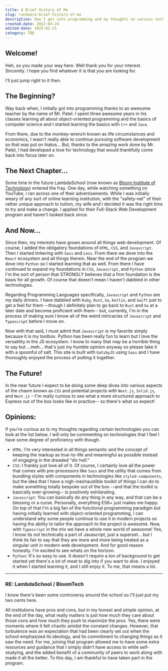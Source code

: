 ```yaml
---
title: A Brief History of Me
slug: random/a-brief-history-of-me
description: How I got into programming and my thoughts on various technologies...
created-date: 2022-04-24
edited-date: 2023-02-21
category: TBD
---
```


## Welcome!

Heh, so you made your way here. Well thank you for your interest. Sincerely. I hope you find whatever it is that you are looking for.

I'll just jump right to it then.

## The Beginning?

Way back when, I initially got into programming thanks to an awesome teacher by the name of Mr. Patel. I spent three awesome years in his classes learning all about object-oriented programming and the basics of computer science and I started learning the basics with `C++` and `Java`.

From there, due to the monkey-wrench known as life circumstances and economics, I wasn't really able to continue pursuing software development so that was put on hiatus... But, thanks to the amazing work done by Mr. Patel, I had developed a love for technology that would thankfully come back into focus later on.

## The Next Chapter...

Some time in the future LambdaSchool (now known as <a href="https://www.bloomtech.com/" target="_black" noopener noreferrer>Bloom Institute of Technology</a>) entered the fray. One day, while watching something on YouTube, I ran across one of their advertisements. While I was initially weary of any sort of online learning institution, with the "safety-net" of their rather unique approach to tuition, my wife and I decided it was the right time to try and make a change. I applied for their Full-Stack Web Development program and haven't looked back since.

## And Now...

Since then, my interests have grown around all things web development. Of course, I added the obligatory foundations of `HTML`, `CSS`, and `Javascript`. Then I started tinkering with `Sass` and `Less`. From there we dove into the `React` ecosystem and all things therein. Near the end of the program we dove into `Python` so I started learning that as well. From there I have continued to expand my foundations in `CSS`, `Javascript`, and `Python` since I'm the sort of person that STRONGLY believes that a firm foundation is the basis for all growth. Of course that doesn't mean I haven't dabbled in other technologies.

Regarding Programming Languages specifically, `Javascript` and `Python` are my daily drivers. I have dabbled with `Ruby`, `Rust`, `Go`, `Kotlin`, and `Swift` just to get a feel for them --though I definitely plan to go back to `Rust` and `Go` at a later date and become proficient with them-- but, currently, I'm in the process of making sure I know all of the weird intricacies of `Javascript` and `Typescript` before I move on.

Now with that said, I must admit that `Javascript` is my favorite simply because it is my toolbox. Python has been really fun to learn but I love the versatility in the JS ecosystem. I know to many that may be a horrible thing to say but ...meh... that's just my humble opinion anyway so please take it with a spoonful of salt. This site is built with `GatsbyJS` using `Sass` and I have thoroughly enjoyed the process of putting it together.

## The Future!

In the near future I expect to be doing some deep dives into various aspects of the chasm known as `CSS` and potential projects with `Next.js`, `Solid.js`, and `Nest.js` --I'm really curious to see what a more structured approach to Express out of the box looks like in practice-- so there's what so expect!

## Opinions:

If you're curious as to my thoughts regarding certain technologies you can look at the list below. I will only be commenting on technologies that I feel I have some degree of proficiency with though.

- `HTML`:
  I'm very interested in all things semantic and the concept of keeping the markup as true-to-life and meaningful as possible instead of engaging in the dreaded "div hell."
- `CSS`:
  I frankly just love all of it. Of course, I certainly love all the power that comes with pre-processors like `Sass` and the utility that comes from bundling styles with components in technologies like `styled-components`, but the idea that I have a nigh-inexhaustible toolkit of things I can do to make something totally bespoke out of the box --and that the toolkit is basically ever-growing-- is positively exhilarating.
- `Javascript`:
  You can basically do any thing in any way, and that can be a blessing or a curse. Personally, everything ES6+ just makes me happy. On top of that I'm a big fan of the functional programming paradigm but having initially learned with object-oriented programming, I can understand why some people continue to use it in modern projects so having the ability to tailor the approach to the project is awesome. Now, with `Typescript` in the mix we have a whole new world of awesome! Yes, I know its not technically a part of Javascript, just a superset... but I think its fair to say that they are more and more being treated as a singular unit in modern web development. And for good reason honestly. I'm excited to see whats on the horizon.
- `Python`:
  It's so easy to use. It doesn't require a ton of background to get started yet there's a lot of meat to dig into if you want to dive. I enjoyed it when I started learning it, and I still enjoy it. To me, that means a lot.

---

### RE: LambdaSchool / BloomTech

I know there's been some controversy around the school so I'll just put my two cents here.

All institutions have pros and cons, but in my honest and simple opinion, at the end of the day, what really matters is just how much they care about those cons and how much they push to maximize the pros. Yes, there were moments where it felt chaotic amidst the constant changes. However, that turbulence was an expectation that had been clearly set out when the school emphasized its ideology, and its commitment to changing things as it saw the need. For me, joining that program allowed me to have some extra resources and guidance that I simply didn't have access to while self-studying, and the added benefit of a community of peers to work along with made it all the better. To this day, I am thankful to have taken part in the program.